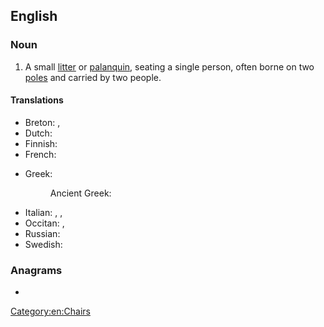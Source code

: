 ==English==
{{rfi|en}}

===Noun===
{{en-noun}}

# A small [[litter]] or [[palanquin]], seating a single person, often borne on two [[pole]]s and carried by two people.

====Translations====
{{trans-top|small litter or palanquin}}
* Breton: {{t+|br|kador-doug|f}}, {{t+|br|kador-bortez|f}}
* Dutch: {{t+|nl|draagstoel|m}}
* Finnish: {{t+|fi|kantotuoli}}
* French: {{t+|fr|chaise à porteurs|f}}
{{trans-mid}}
* Greek:
*: Ancient Greek: {{t|grc|φορεῖον|n}}
* Italian: {{t+|it|palanchino|m}}, {{t|it|portantina|f}}, {{t+|it|bussola|f}}
* Occitan: {{t|oc|lichièra|f}}, {{t|oc|palanquin|m}}
* Russian: {{t+|ru|портше́з|m}}
* Swedish: {{t|sv|bärstol|c}}
{{trans-bottom}}

===Anagrams===
* {{anagrams|en|a=aacdehinrs|anarchised}}

[[Category:en:Chairs]]
